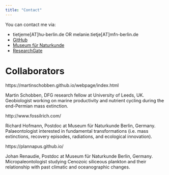 ```yaml
---
title: "Contact"
---
```



You can contact me via:


* tietjeme[AT]hu-berlin.de  OR   melanie.tietje[AT]mfn-berlin.de
* [GitHub](https://github.com/Eryops1)
* [Museum für Naturkunde](https://www.naturkundemuseum.berlin/en/einblicke/mitarbeiter/melanie.tietje)
* [ResearchGate](https://www.researchgate.net/profile/Melanie_Tietje)


# Collaborators

https://martinschobben.github.io/webpage/index.html

Martin Schobben, DFG research fellow at University of Leeds, UK. Geobiologist working on marine productivity and nutrient cycling during the end-Permian mass extinction. 

http://www.fossilrich.com/

Richard Hofmann, Postdoc at Museum für Naturkunde Berlin, Germany. Palaeontologist interested in fundamental transformations (i.e. mass extinctions, recovery episodes, radiations, and ecological innovation).

https://plannapus.github.io/

Johan Renaudie, Postdoc at Museum für Naturkunde Berlin, Germany. Micropaleontologist studying Cenozoic siliceous plankton and their relationship with past climatic and oceanographic changes.



<!-- # Comments  -->
<!-- Leave a comment on this page! -->
<!-- ```{r, echo=FALSE} -->
<!-- # this html includes disqus -->
<!-- #htmltools::includeHTML("_layouts/disqus.html") -->

<!-- # this includes the html comment box -->
<!-- htmltools::includeHTML("_layouts/post.html") -->

<!-- ``` -->